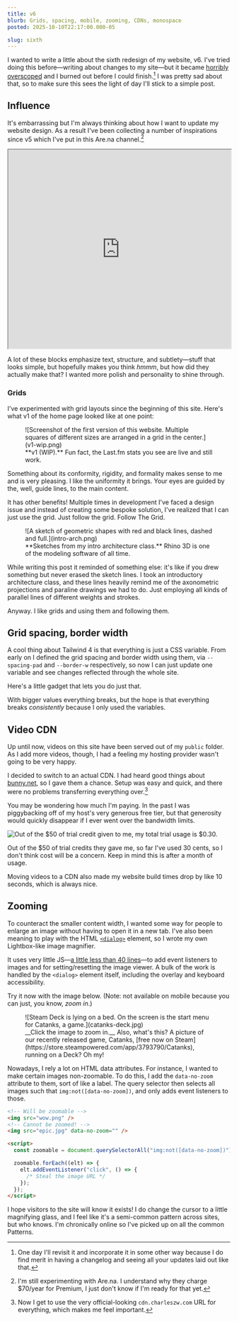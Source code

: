 ```yaml
---
title: v6
blurb: Grids, spacing, mobile, zooming, CDNs, monospace
posted: 2025-10-10T22:17:00.000-05

slug: sixth
---
```



I wanted to write a little about the sixth redesign of my website, v6. I've tried doing this before—writing about changes to my site—but it became [horribly overscoped](https://github.com/aczw/changelog) and I burned out before I could finish.[^1] I was pretty sad about that, so to make sure this sees the light of day I'll stick to a simple post.

## Influence

It's embarrassing but I'm always thinking about how I want to update my website design. As a result I've been collecting a number of inspirations since v5 which I've put in this Are.na channel.[^2]

<div className="mx-pad overflow-hidden rounded-lg px-0">
  <iframe
    width="100%"
    height="450px"
    src="https://www.are.na/czw/charleszw-com-v6/embed"
    title="inspo and vibes"
  ></iframe>
</div>

A lot of these blocks emphasize text, structure, and subtlety—stuff that looks simple, but hopefully makes you think _hmmm_, but how did they actually make that? I wanted more polish and personality to shine through.

### Grids

I've experimented with grid layouts since the beginning of this site. Here's what v1 of the home page looked like at one point:

<figure>
  <div class="rounded-lg border-(length:--border-w) border-dashed border-line-bright">
    ![Screenshot of the first version of this website. Multiple squares of
    different sizes are arranged in a grid in the center.](v1-wip.png)
  </div>
  <figcaption>
    **v1 (WIP).** Fun fact, the Last.fm stats you see are live and still work.
  </figcaption>
</figure>

Something about its conformity, rigidity, and formality makes sense to me and is very pleasing. I like the uniformity it brings. Your eyes are guided by the, well, guide lines, to the main content.

It has other benefits! Multiple times in development I've faced a design issue and instead of creating some bespoke solution, I've realized that I can just use the grid. Just follow the grid. Follow The Grid.

<figure>
  ![A sketch of geometric shapes with red and black lines, dashed and
  full.](intro-arch.png)
  <figcaption>
    **Sketches from my intro architecture class.** Rhino 3D is one of the
    modeling software of all time.
  </figcaption>
</figure>

While writing this post it reminded of something else: it's like if you drew something but never erased the sketch lines. I took an introductory architecture class, and these lines heavily remind me of the axonometric projections and paraline drawings we had to do. Just employing all kinds of parallel lines of different weights and strokes.

Anyway. I like grids and using them and following them.

## Grid spacing, border width

A cool thing about Tailwind 4 is that everything is just a CSS variable. From early on I defined the grid spacing and border width using them, via <span class="whitespace-nowrap">`--spacing-pad`</span> and <span class="whitespace-nowrap">`--border-w`</span> respectively, so now I can just update one variable and see changes reflected through the whole site.

Here's a little gadget that lets you do just that.

<SpacingBorderWidthGadget />

With bigger values everything breaks, but the hope is that everything breaks _consistently_ because I only used the variables.

## Video CDN

Up until now, videos on this site have been served out of my `public` folder. As I add more videos, though, I had a feeling my hosting provider wasn't going to be very happy.

I decided to switch to an actual CDN. I had heard good things about [bunny.net](https://bunny.net/cdn), so I gave them a chance. Setup was easy and quick, and there were no problems transferring everything over.[^3]

You may be wondering how much I'm paying. In the past I was piggybacking off of my host's very generous free tier, but that generosity would quickly disappear if I ever went over the bandwidth limits.

![Out of the $50 of trial credit given to me, my total trial usage is $0.30.](bunny-pricing.png)

Out of the $50 of trial credits they gave me, so far I've used 30 cents, so I don't think cost will be a concern. Keep in mind this is after a month of usage.

Moving videos to a CDN also made my website build times drop by like 10 seconds, which is always nice.

## Zooming

To counteract the smaller content width, I wanted some way for people to enlarge an image without having to open it in a new tab. I've also been meaning to play with the HTML [`<dialog>`](https://developer.mozilla.org/en-US/docs/Web/HTML/Reference/Elements/dialog) element, so I wrote my own Lightbox-like image magnifier.

It uses very little JS—[a little less than 40 lines](https://github.com/aczw/personal-website/blob/e6c1fd1c95efb776d161afc8f10e13f793983acd/src/components/content-with-toc.astro#L46-L83)—to add event listeners to images and for setting/resetting the image viewer. A bulk of the work is handled by the `<dialog>` element itself, including the overlay and keyboard accessibility.

Try it now with the image below. (Note: not available on mobile because you can just, you know, _zoom in_.)

<figure>
  ![Steam Deck is lying on a bed. On the screen is the start menu for Catanks, a
  game.](catanks-deck.jpg)
  <figcaption>
    __Click the image to zoom in.__ Also, what's this? A picture of our recently
    released game, Catanks, [free now on
    Steam](https://store.steampowered.com/app/3793790/Catanks), running on a
    Deck? Oh my!
  </figcaption>
</figure>

Nowadays, I rely a lot on HTML data attributes. For instance, I wanted to make certain images non-zoomable. To do this, I add the `data-no-zoom` attribute to them, sort of like a label. The query selector then selects all images such that `img:not([data-no-zoom])`, and only adds event listeners to those.

```html
<!-- Will be zoomable -->
<img src="wow.png" />
<!-- Cannot be zoomed! -->
<img src="epic.jpg" data-no-zoom="" />

<script>
  const zoomable = document.querySelectorAll("img:not([data-no-zoom])");

  zoomable.forEach((elt) => {
    elt.addEventListener("click", () => {
      /* Steal the image URL */
    });
  });
</script>
```

I hope visitors to the site will know it exists! I do change the cursor to a little magnifying glass, and I feel like it's a semi-common pattern across sites, but who knows. I'm chronically online so I've picked up on all the common Patterns.

[^1]: One day I'll revisit it and incorporate it in some other way because I do find merit in having a changelog and seeing all your updates laid out like that.

[^2]: I'm still experimenting with Are.na. I understand why they charge $70/year for Premium, I just don't know if I'm ready for that yet.

[^3]: Now I get to use the very official-looking `cdn.charleszw.com` URL for everything, which makes me feel important.
